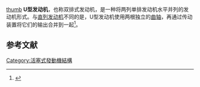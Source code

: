 [[image:King-Bugatti.jpg|thumb]]
'''U型发动机'''，也称双排式发动机，是一种将两列单排发动机水平并列的发动机形式。与[[直列发动机|直列发动机]]不同的是，U型发动机使用两根独立的[[曲轴|曲轴]]，再通过传动装置将它们的输出合并到一起<ref>{{Cite web |url=http://www.wordiq.com/definition/U_engine |title=U engine - Definition |access-date=2010-12-25 |archive-date=2010-11-10 |archive-url=https://web.archive.org/web/20101110075107/http://www.wordiq.com/definition/U_engine }}</ref>。

==参考文献==
{{reflist}}

[[Category:活塞式發動機結構|Category:活塞式發動機結構]]